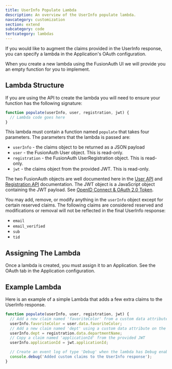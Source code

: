 ```yaml
---
title: UserInfo Populate Lambda
description: An overview of the UserInfo populate lambda.
navcategory: customization
section: extend
subcategory: code
tertcategory: lambdas
---
```


If you would like to augment the claims provided in the UserInfo response, you can specify a lambda in the Application's OAuth configuration.

When you create a new lambda using the FusionAuth UI we will provide you an empty function for you to implement.

## Lambda Structure

If you are using the API to create the lambda you will need to ensure your function has the following signature:

```javascript
function populate(userInfo, user, registration, jwt) {
  // Lambda code goes here
}
```

This lambda must contain a function named `populate` that takes four parameters. The parameters that the lambda is passed are:

* `userInfo` - the claims object to be returned as a JSON payload
* `user` - the FusionAuth User object. This is read-only.
* `registration` - the FusionAuth UserRegistration object. This is read-only.
* `jwt` - the claims object from the provided JWT. This is read-only.

The two FusionAuth objects are well documented here in the [User API](/docs/apis/users) and [Registration API](/docs/apis/registrations) documentation. The JWT object is a JavaScript object containing the JWT payload. See [OpenID Connect & OAuth 2.0 Token](/docs/lifecycle/authenticate-users/oauth/tokens).

You may add, remove, or modify anything in the `userInfo` object except for certain reserved claims. The following claims are considered reserved and modifications or removal will not be reflected in the final UserInfo response:

- `email`
- `email_verified`
- `sub`
- `tid`

## Assigning The Lambda

Once a lambda is created, you must assign it to an Application. See the OAuth tab in the Application configuration.

## Example Lambda

Here is an example of a simple Lambda that adds a few extra claims to the UserInfo response.

```javascript
function populate(userInfo, user, registration, jwt) {
  // Add a new claim named 'favoriteColor' from a custom data attribute on the user
  userInfo.favoriteColor = user.data.favoriteColor;
  // Add a new claim named 'dept' using a custom data attribute on the registration
  userInfo.dept = registration.data.departmentName;
  // Copy a claim named 'applicationId' from the provided JWT
  userInfo.applicationId = jwt.applicationId;

  // Create an event log of type 'Debug' when the lambda has Debug enabled
  console.debug('Added custom claims to the UserInfo response');
}
```
